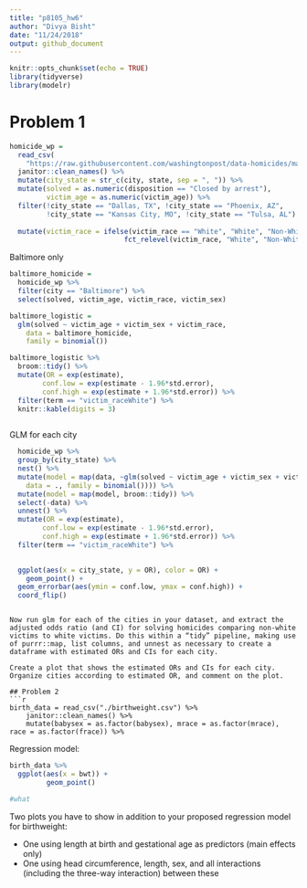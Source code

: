 ```yaml
---
title: "p8105_hw6"
author: "Divya Bisht"
date: "11/24/2018"
output: github_document
---
```


```r
knitr::opts_chunk$set(echo = TRUE)
library(tidyverse)
library(modelr)
```

# Problem 1
```r
homicide_wp = 
  read_csv(
    "https://raw.githubusercontent.com/washingtonpost/data-homicides/master/homicide-data.csv") %>%
  janitor::clean_names() %>% 
  mutate(city_state = str_c(city, state, sep = ", ")) %>%
  mutate(solved = as.numeric(disposition == "Closed by arrest"), 
         victim_age = as.numeric(victim_age)) %>%  
  filter(!city_state == "Dallas, TX", !city_state == "Phoenix, AZ", 
         !city_state == "Kansas City, MO", !city_state == "Tulsa, AL") %>% 
  
  mutate(victim_race = ifelse(victim_race == "White", "White", "Non-White"),
                            fct_relevel(victim_race, "White", "Non-White"))
```

Baltimore only
```r
baltimore_homicide = 
  homicide_wp %>%
  filter(city == "Baltimore") %>% 
  select(solved, victim_age, victim_race, victim_sex)
```

```r
baltimore_logistic = 
  glm(solved ~ victim_age + victim_sex + victim_race, 
    data = baltimore_homicide, 
    family = binomial())
```

```r
baltimore_logistic %>% 
  broom::tidy() %>% 
  mutate(OR = exp(estimate), 
        conf.low = exp(estimate - 1.96*std.error),
        conf.high = exp(estimate + 1.96*std.error)) %>%
  filter(term == "victim_raceWhite") %>%       
  knitr::kable(digits = 3)
  
```

GLM for each city

```r
  homicide_wp %>% 
  group_by(city_state) %>% 
  nest() %>%
  mutate(model = map(data, ~glm(solved ~ victim_age + victim_sex + victim_race, 
    data = ., family = binomial()))) %>% 
  mutate(model = map(model, broom::tidy)) %>% 
  select(-data) %>% 
  unnest() %>%
  mutate(OR = exp(estimate), 
        conf.low = exp(estimate - 1.96*std.error),
        conf.high = exp(estimate + 1.96*std.error)) %>% 
  filter(term == "victim_raceWhite") %>%       
  

  ggplot(aes(x = city_state, y = OR), color = OR) +
    geom_point() +
  geom_errorbar(aes(ymin = conf.low, ymax = conf.high)) +
  coord_flip()

```


```

Now run glm for each of the cities in your dataset, and extract the adjusted odds ratio (and CI) for solving homicides comparing non-white victims to white victims. Do this within a “tidy” pipeline, making use of purrr::map, list columns, and unnest as necessary to create a dataframe with estimated ORs and CIs for each city.

Create a plot that shows the estimated ORs and CIs for each city. Organize cities according to estimated OR, and comment on the plot.

## Problem 2
```r
birth_data = read_csv("./birthweight.csv") %>% 
    janitor::clean_names() %>%
    mutate(babysex = as.factor(babysex), mrace = as.factor(mrace), race = as.factor(frace)) %>%

```

Regression model: 
```r
birth_data %>% 
  ggplot(aes(x = bwt)) +  
         geom_point()

#what 
```

Two plots you have to show in addition to your proposed regression model for birthweight: 

- One using length at birth and gestational age as predictors (main effects only)
- One using head circumference, length, sex, and all interactions (including the three-way interaction) between these


